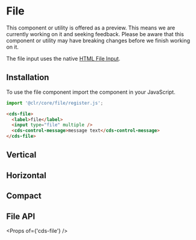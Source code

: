
<Meta title="Forms (Preview)/File/Getting Started" />

# File

<cds-alert-group status="warning" cds-layout="m-b:lg">
  <cds-alert>
    This component or utility is offered as a preview. This means we are currently working on it and seeking feedback.
    Please be aware that this component or utility may have breaking changes before we finish working on it.
  </cds-alert>
</cds-alert-group>

The file input uses the native <a href="https://developer.mozilla.org/en-US/docs/Web/HTML/Element/input/file">HTML File Input</a>.

## Installation

To use the file component import the component in your JavaScript.

```typescript
import '@clr/core/file/register.js';
```

```html
<cds-file>
  <label>file</label>
  <input type="file" multiple />
  <cds-control-message>message text</cds-control-message>
</cds-file>
```

<Preview>
  <Story id="forms-preview-file-stories--file" />
</Preview>

## Vertical

<Preview>
  <Story id="forms-preview-file-stories--vertical" />
</Preview>

## Horizontal

<Preview>
  <Story id="forms-preview-file-stories--horizontal" />
</Preview>

## Compact

<Preview>
  <Story id="forms-preview-file-stories--compact" />
</Preview>

## File API

<Props of={'cds-file'} />

